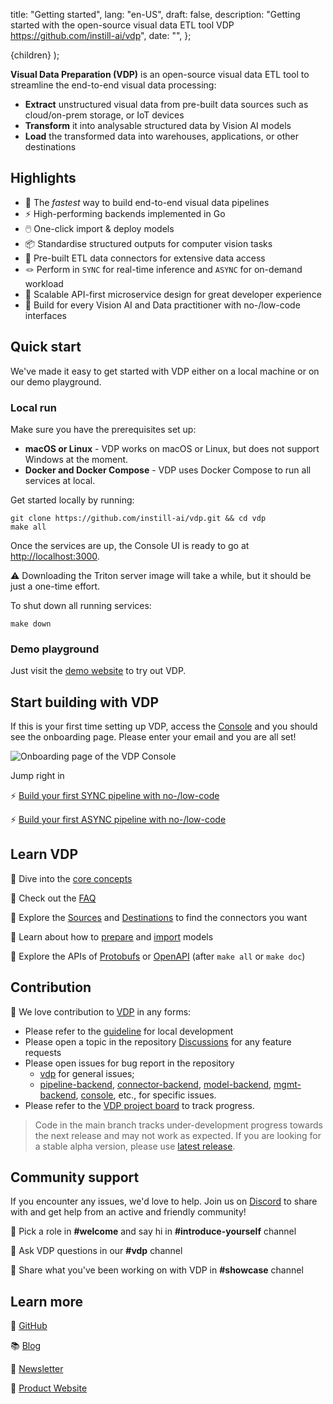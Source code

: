   title: "Getting started",
  lang: "en-US",
  draft: false,
  description:
    "Getting started with the open-source visual data ETL tool VDP https://github.com/instill-ai/vdp",
  date: "",
};

  <DocsLayout meta={meta}>{children}</DocsLayout>
);

**Visual Data Preparation (VDP)** is an open-source visual data ETL tool to streamline the end-to-end visual data processing:

- **Extract** unstructured visual data from pre-built data sources such as cloud/on-prem storage, or IoT devices
- **Transform** it into analysable structured data by Vision AI models
- **Load** the transformed data into warehouses, applications, or other destinations

## Highlights

- 🚀 The _fastest_ way to build end-to-end visual data pipelines
- ⚡️ High-performing backends implemented in Go
- 🖱️ One-click import & deploy models
- 📦 Standardise structured outputs for computer vision tasks
- 🔌 Pre-built ETL data connectors for extensive data access
- 🪢 Perform in `SYNC` for real-time inference and `ASYNC` for on-demand workload
- 🧁 Scalable API-first microservice design for great developer experience
- 🤠 Build for every Vision AI and Data practitioner with no-/low-code interfaces

## Quick start

We've made it easy to get started with VDP either on a local machine or on our demo playground.

### Local run

Make sure you have the prerequisites set up:

- **macOS or Linux** - VDP works on macOS or Linux, but does not support Windows at the moment.
- **Docker and Docker Compose** - VDP uses Docker Compose to run all services at local.

Get started locally by running:

```shellscript
git clone https://github.com/instill-ai/vdp.git && cd vdp
make all
```

Once the services are up, the Console UI is ready to go at [http://localhost:3000](http://localhost:3000).

⚠︎ Downloading the Triton server image will take a while, but it should be just a one-time effort.

To shut down all running services:

```shellscript
make down
```

### Demo playground

Just visit the [demo website](https://demo.instill.tech) to try out VDP.

## Start building with VDP

If this is your first time setting up VDP, access the [Console](http://localhost:3000) and you should see the onboarding page. Please enter your email and you are all set!

![Onboarding page of the VDP Console](/docs-assets/start-here/onboarding.png)

Jump right in

⚡️ [Build your first SYNC pipeline with no-/low-code](/docs/tutorials/build-a-sync-pipeline)

⚡️ [Build your first ASYNC pipeline with no-/low-code](/docs/tutorials/build-an-async-pipeline)

## Learn VDP

📔 Dive into the [core concepts](/docs/core-concepts/overview)

📔 Check out the [FAQ](faq)

📔 Explore the [Sources](/docs/source-connectors/overview) and [Destinations](/docs/destination-connectors/overview) to find the connectors you want

📔 Learn about how to [prepare](/docs/prepare-models/overview) and [import](/docs/import-models/overview) models

📔 Explore the APIs of [Protobufs](https://buf.build/instill-ai/protobufs) or [OpenAPI](http://localhost:3001) (after `make all` or `make doc`)

## Contribution

👐 We love contribution to [VDP](https://github.com/instill-ai/vdp) in any forms:

- Please refer to the [guideline](/docs/development/local-development) for local development
- Please open a topic in the repository [Discussions](https://github.com/instill-ai/vdp/discussions) for any feature requests
- Please open issues for bug report in the repository
  - [vdp](https://github.com/instill-ai/vdp) for general issues;
  - [pipeline-backend](https://github.com/instill-ai/pipeline-backend), [connector-backend](https://github.com/instill-ai/connector-backend), [model-backend](https://github.com/instill-ai/model-backend), [mgmt-backend](https://github.com/instill-ai/mgmt-backend), [console](https://github.com/instill-ai/console), etc., for specific issues.
- Please refer to the [VDP project board](https://github.com/orgs/instill-ai/projects/5) to track progress.

> Code in the main branch tracks under-development progress towards the next release and may not work as expected. If you are looking for a stable alpha version, please use [latest release](https://github.com/instill-ai/vdp/releases).

## Community support

If you encounter any issues, we'd love to help. Join us on [Discord](https://discord.gg/sevxWsqpGh) to share with and get help from an active and friendly community!

👋 Pick a role in **#welcome** and say hi in **#introduce-yourself** channel

👋 Ask VDP questions in our **#vdp** channel

👋 Share what you've been working on with VDP in **#showcase** channel

## Learn more

🌟 [GitHub](https://github.com/instill-ai/vdp)

📚 [Blog](https://blog.instill.tech/?utm_source=documentation&utm_medium=link)

📖 [Newsletter](https://www.instill.tech/newsletter/?utm_source=documentation&utm_medium=link)

🚀 [Product Website](https://www.instill.tech/?utm_source=documentation&utm_medium=link)

